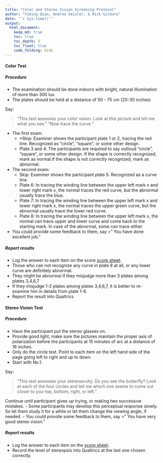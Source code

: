 ```yaml
---
title: "Color and Stereo Vision Screening Protocol"
author: "Yiming Qian, Andrea Seisler, & Rick Gilmore"
date: "`r Sys.time()`"
output:
  html_document:
    keep_md: true
    toc: true
    toc_depth: 3
    toc_float: true
    code_folding: hide
---
```


<!-- # Vision Screening Instructions -->

#### Color Test

##### Procedure

- The examination should be done indoors with bright, natural illumination of more than 300 lux.
- The plates should be held at a distance of 50 - 75 cm (20-30 inches)

Say:

>"This test assesses your color vision. Look at this picture and tell me what you see." 
>"Now trace the curve."

- The first exam:
    - *Skip: Examiner shows the participant plate 1 or 2, tracing the red line. Recognized as "circle", "square", or some other design.
    - Plate 3 and 4. The participants are required to say outloud "circle", "square", or some other design. If the shape is correctly recognized, mark as normal.If the shape is not correctly recognized, mark as abnormal.
- The second exam:
    - Skip: Examiner shows the participant plate 5. Recognized as a curve line. 
    - Plate 6: In tracing the winding line between the upper left mark x and lower right mark x, the normal traces the red curve, but the abnormal usually trace the blue.
    - Plate 7: In tracing the winding line between the upper left mark x and lower right mark x, the normal traces the upper green curve, but the abnormal usually trace the lower red curve.
    - Plate 8: In tracing the winding line between the upper left mark x, the normal can trace upper and lower curve and come back to the starting mark. In case of the abnormal, some can trace either 

- You could provide some feedback to them, say
>" You have done excellent job." 

##### Report results

- Log the answer to each item on the score [score sheet](vision-screening-score-sheet.html).
- Those who can not recognize any curve in plate 8 at all, or any lower curve are definitely abnormal.
- They might be abnormal if they misjudge more than 3 plates among plates 3,4,6,7
- If they misjudge 1-2 plates among plates 3,4,6,7, it is better to re-examine him in details from plate 1-8. 
- Report the result into Qualtrics

#### Stereo Vision Test

##### Procedure

- Have the participant put the stereo glasses on.
- Provide good light, make sure the pictures maintain the proper axis of polarization before the participants at 15 minutes of arc at a distance of 16 inches.
- Only do the circle test. Point to each item on the left hand side of the page going left to right and up to down. 
- Start with No.1. 

Say:

>"This test assesses your stereoacuity. Do you see the butterfly? Look at each of the four circles and tell me which one seems to come out closer to you-top, bottom, right, or left." 

Continue until participant gives up trying, or making two successive mistakes.
- Some participants may develop this perceptual response slowly. So let them study it for a while or let them change the viewing angle, if needed.
- You could provide some feedback to them, say
>" You have very good stereo vision." 

##### Report results

- Log the answer to each item on the [score sheet](vision-screening-score-sheet.html).
- Record the level of stereopsis into Qualtrics at the last one chosen correctly. 
